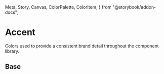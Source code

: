   Meta,
  Story,
  Canvas,
  ColorPalette,
  ColorItem,
} from "@storybook/addon-docs";

<Meta title="Theme/Palettes/Accent" />

# Accent

Colors used to provide a consistent brand detail throughout the component library.

## Base

<ColorContainer className="paletteContainer">
  <ColorPalette className="docs">
    <ColorItem
      title="Background"
      subtitle="--salt-palette-accent-background"
      colors={{
        "--salt-palette-accent-background":
          "var(--salt-palette-accent-background)",
      }}
    />
    <ColorItem
      title="Border"
      subtitle="--salt-palette-accent-border"
      colors={{
        "--salt-palette-accent-border": "var(--salt-palette-accent-border)",
      }}
    />
    <ColorItem
      title="Foreground"
      subtitle="--salt-palette-accent-foreground"
      colors={{
        "--salt-palette-accent-foreground":
          "var(--salt-palette-accent-foreground)",
      }}
    />
  </ColorPalette>
</ColorContainer>
